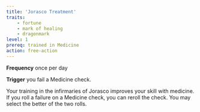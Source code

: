 ```yaml
---
title: 'Jorasco Treatment'
traits:
    - fortune
    - mark of healing
    - dragonmark
level: 1
prereq: trained in Medicine
action: free-action
---
```


**Frequency** once per day

**Trigger** you fail a Medicine check.

Your training in the infirmaries of Jorasco improves your skill with medicine. If you roll a failure on a Medicine check, you can reroll the check. You may select the better of the two rolls. 